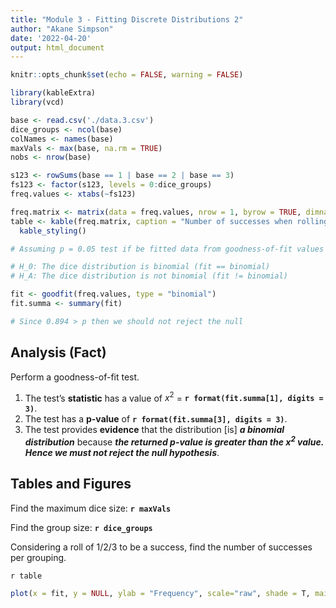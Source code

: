 ```yaml
---
title: "Module 3 - Fitting Discrete Distributions 2"
author: "Akane Simpson"
date: '2022-04-20'
output: html_document
---
```


```r
knitr::opts_chunk$set(echo = FALSE, warning = FALSE)

library(kableExtra)
library(vcd)
```

```r
base <- read.csv('./data.3.csv')
dice_groups <- ncol(base)
colNames <- names(base)
maxVals <- max(base, na.rm = TRUE)
nobs <- nrow(base)
```

```r
s123 <- rowSums(base == 1 | base == 2 | base == 3)
fs123 <- factor(s123, levels = 0:dice_groups)
freq.values <- xtabs(~fs123)
```

```r
freq.matrix <- matrix(data = freq.values, nrow = 1, byrow = TRUE, dimnames = list(c("Frequency"), c(0:dice_groups)))
table <- kable(freq.matrix, caption = "Number of successes when rolling a 8 sided dice in groups of 9. ") %>%
  kable_styling()
```

```r
# Assuming p = 0.05 test if be fitted data from goodness-of-fit values shows the dice distribution is binomial

# H_0: The dice distribution is binomial (fit == binomial)
# H_A: The dice distribution is not binomial (fit != binomial)

fit <- goodfit(freq.values, type = "binomial")
fit.summa <- summary(fit)

# Since 0.894 > p then we should not reject the null
```

## Analysis (Fact)

Perform a goodness-of-fit test.

1. The test’s __statistic__ has a value of $x^{2}$ = __`r format(fit.summa[1], digits = 3)`__.
2. The test has a __p-value__ of __`r format(fit.summa[3], digits = 3)`__.
3. The test provides __evidence__ that the distribution [is] ___a binomial distribution___ because ___the returned p-value is greater than the $x^{2}$ value. Hence we must not reject the null hypothesis___.

## Tables and Figures

Find the maximum dice size: __`r maxVals`__

Find the group size: __`r dice_groups`__

Considering a roll of 1/2/3 to be a success, find the number of successes per grouping.

`r table`

```r
plot(x = fit, y = NULL, ylab = "Frequency", scale="raw", shade = T, main = "Number of successes when rolling a 8 sided dice.",   xlab = "Number of Successes")
```

